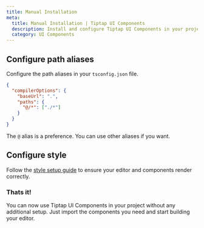 ```yaml
---
title: Manual Installation
meta:
  title: Manual Installation | Tiptap UI Components
  description: Install and configure Tiptap UI Components in your project without using a template.
  category: UI Components
---
```


## Configure path aliases

Configure the path aliases in your `tsconfig.json` file.

```json
{
  "compilerOptions": {
    "baseUrl": ".",
    "paths": {
      "@/*": ["./*"]
    }
  }
}
```

The `@` alias is a preference. You can use other aliases if you want.

## Configure style

Follow the [style setup guide](/ui-components/getting-started/style) to ensure your editor and components render correctly.

### Thats it!

You can now use Tiptap UI Components in your project without any additional setup. Just import the components you need and start building your editor.
